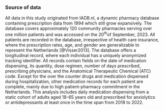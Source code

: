 ::: {.content-visible unless-meta="in.article"}
### Source of data
:::

All data in this study originated from IADB.nl, a dynamic pharmacy database containing prescription data from 1994 which still grow expansively. The database covers approximately 120 community pharmacies serving over one million patients and was accessed on the 20^th^of September, 2023. All patients are recorded in the database, irrespective of health care insurance, where the prescription rates, age, and gender are generalizable to represent the Netherlands [@Visser2013]. The database offers a longitudinal record, where each individual has a uniquely anonymized tracking identifier. All records contain fields on the date of medication dispensing, its quantity, dose regimen, number of days prescribed, prescribing physicians, and the Anatomical Therapeutic Chemical (ATC) code. Except for the over the counter drugs and medication dispensed during hospitalization, other medication records for each patient are complete, mainly due to high patient-pharmacy commitment in the Netherlands. This analysis includes daily medication dispensing from a static cohort of adults aged 18-65 years old and prescribed for anxiolytics or antidepressants at least once in the time span from 2018 to 2022.
